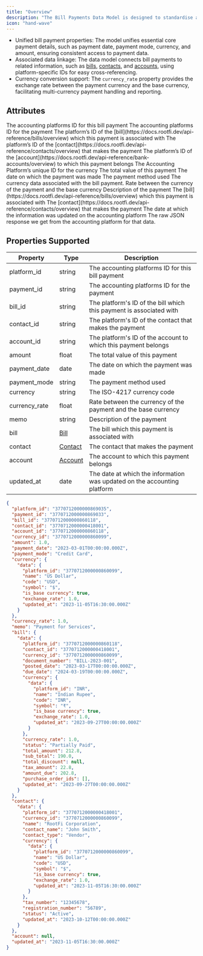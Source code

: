 ```yaml
---
title: "Overview"
description: "The Bill Payments Data Model is designed to standardise and simplify the management of bill payment information across various accounting platforms. "
icon: "hand-wave"
---
```


- Unified bill payment properties: The model unifies essential core payment details, such as payment date, payment mode, currency, and amount, ensuring consistent access to payment data.
- Associated data linkage: The data model connects bill payments to related information, such as [bills](/docs/bills), [contacts](/docs/contacts), and [accounts](/docs/accounts), using platform-specific IDs for easy cross-referencing.
- Currency conversion support: The `currency_rate` property provides the exchange rate between the payment currency and the base currency, facilitating multi-currency payment handling and reporting.

## Attributes

<ResponseField name="platform_id" type="string" required>
  The accounting platforms ID for this bill payment
</ResponseField>

<ResponseField name="payment_id" type="string">
  The accounting platforms ID for the payment
</ResponseField>

<ResponseField name="bill_id" type="string">
  The platform’s ID of the [bill](https://docs.rootfi.dev/api-reference/bills/overview) which this payment is associated with
</ResponseField>

<ResponseField name="contact_id" type="string">
  The platform’s ID of the [contact](https://docs.rootfi.dev/api-reference/contacts/overview) that makes the payment
</ResponseField>

<ResponseField name="account_id" type="string">
  The platform’s ID of the [account](https://docs.rootfi.dev/api-reference/bank-accounts/overview) to which this payment belongs
</ResponseField>

<ResponseField name="currency_id" type="string">
  The Accounting Platform’s unique ID for the currency
</ResponseField>

<ResponseField name="amount" type="float">
  The total value of this payment
</ResponseField>

<ResponseField name="payment_date" type="date">
  The date on which the payment was made
</ResponseField>

<ResponseField name="payment_mode" type="string">
  The payment method used
</ResponseField>

<ResponseField name="currency" type="string">
  The currency data associated with the bill payment.
  <Expandable title="properties">
    <ResponseField name="data" type="Object">
      <Expandable title="properties">
        <Snippet file="currency_snippet.mdx" />
      </Expandable>
    </ResponseField>
  </Expandable>
</ResponseField>

<ResponseField name="currency_rate" type="float">
  Rate between the currency of the payment and the base currency
</ResponseField>

<ResponseField name="memo" type="string">
  Description of the payment
</ResponseField>

<ResponseField name="bill" type="Bill">
  The [bill](https://docs.rootfi.dev/api-reference/bills/overview) which this payment is associated with
  <Expandable title="properties">
    <ResponseField name="data" type="Object">
      <Expandable title="properties">
        <Snippet file="bill.mdx" />
      </Expandable>
    </ResponseField>
  </Expandable>
</ResponseField>

<ResponseField name="contact" type="Contact">
  The [contact](https://docs.rootfi.dev/api-reference/contacts/overview) that makes the payment
  <Expandable title="properties">
    <ResponseField name="data" type="Object">
      <Expandable title="properties">
        <Snippet file="contact_snippet.mdx" />
      </Expandable>
    </ResponseField>
  </Expandable>
</ResponseField>

<ResponseField name="updated_at" type="date">
  The date at which the information was updated on the accounting platform
</ResponseField>

<ResponseField name="raw_data" type="object">
  The raw JSON response we get from the accounting platform for that data.
</ResponseField>

## Properties Supported

| Property      | Type                      | Description                                                              |
| ------------- | ------------------------- | ------------------------------------------------------------------------ |
| platform_id   | string                    | The accounting platforms ID for this bill payment                        |
| payment_id    | string                    | The accounting platforms ID for the payment                              |
| bill_id       | string                    | The platform's ID of the bill which this payment is associated with      |
| contact_id    | string                    | The platform's ID of the contact that makes the payment                  |
| account_id    | string                    | The platform's ID of the account to which this payment belongs           |
| amount        | float                     | The total value of this payment                                          |
| payment_date  | date                      | The date on which the payment was made                                   |
| payment_mode  | string                    | The payment method used                                                  |
| currency      | string                    | The ISO-4217 currency code                                               |
| currency_rate | float                     | Rate between the currency of the payment and the base currency           |
| memo          | string                    | Description of the payment                                               |
| bill          | [Bill](/docs/bills)       | The bill which this payment is associated with                           |
| contact       | [Contact](/docs/contacts) | The contact that makes the payment                                       |
| account       | [Account](/docs/accounts) | The account to which this payment belongs                                |
| updated_at    | date                      | The date at which the information was updated on the accounting platform |

<ResponseExample name="The Bank Transaction Object" >

```json The Bill Payments Response Object
{
  "platform_id": "3770712000000869035",
  "payment_id": "3770712000000869033",
  "bill_id": "3770712000000860118",
  "contact_id": "3770712000000418001",
  "account_id": "3770712000000860118",
  "currency_id": "3770712000000860099",
  "amount": 1.0,
  "payment_date": "2023-03-01T00:00:00.000Z",
  "payment_mode": "Credit Card",
  "currency": {
    "data": {
      "platform_id": "3770712000000860099",
      "name": "US Dollar",
      "code": "USD",
      "symbol": "$",
      "is_base currency": true,
      "exchange_rate": 1.0,
      "updated_at": "2023-11-05T16:30:00.000Z"
    }
  },
  "currency_rate": 1.0,
  "memo": "Payment for Services",
  "bill": {
    "data": {
      "platform_id": "3770712000000860118",
      "contact_id": "3770712000000418001",
      "currency_id": "3770712000000860099",
      "document_number": "BILL-2023-001",
      "posted_date": "2023-03-17T00:00:00.000Z",
      "due_date": "2024-03-19T00:00:00.000Z",
      "currency": {
        "data": {
          "platform_id": "INR",
          "name": "Indian Rupee",
          "code": "INR",
          "symbol": "₹",
          "is_base currency": true,
          "exchange_rate": 1.0,
          "updated_at": "2023-09-27T00:00:00.000Z"
        }
      },
      "currency_rate": 1.0,
      "status": "Partially Paid",
      "total_amount": 212.8,
      "sub_total": 190.0,
      "total_discount": null,
      "tax_amount": 22.8,
      "amount_due": 202.8,
      "purchase_order_ids": [],
      "updated_at": "2023-09-27T00:00:00.000Z"
    }
  },
  "contact": {
    "data": {
      "platform_id": "3770712000000418001",
      "currency_id": "3770712000000860099",
      "name": "RootFi Corporation",
      "contact_name": "John Smith",
      "contact_type": "Vendor",
      "currency": {
        "data": {
          "platform_id": "3770712000000860099",
          "name": "US Dollar",
          "code": "USD",
          "symbol": "$",
          "is_base currency": true,
          "exchange_rate": 1.0,
          "updated_at": "2023-11-05T16:30:00.000Z"
        }
      },
      "tax_number": "12345678",
      "registration_number": "56789",
      "status": "Active",
      "updated_at": "2023-10-12T00:00:00.000Z"
    }
  },
  "account": null,
  "updated_at": "2023-11-05T16:30:00.000Z"
}
```

</ResponseExample>
